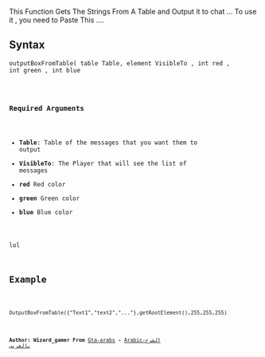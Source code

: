 {{Useless Function}}
This Function Gets The Strings From A Table and Output it to chat ...
To use it , you need to Paste This ....

==Syntax==
<code>outputBoxFromTable( table Table, element VisibleTo , int red , int green , int blue</syntaxhighlight>

===Required Arguments===
* '''Table''': Table of the messages that you want them to output
* '''VisibleTo''': The Player that will see the list of messages
* ''' red ''' Red color
* ''' green ''' Green color
* ''' blue ''' Blue color

lol

==Example==
<code>
OutputBoxFromTable({"Text1","text2","..."},getRootElement(),255,255,255)
</syntaxhighlight>

'''Author: Wizard_gamer From''' [http://www.gta-arabs.com Gta-arabs] '''-'''
[http://www.gta-arabs.com/gt/showthread.php?t=103426 Arabic-الشرح بالعربي]